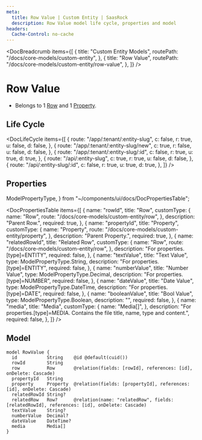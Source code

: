 ```yaml
---
meta:
  title: Row Value | Custom Entity | SaasRock
  description: Row Value model life cycle, properties and model
headers:
  Cache-Control: no-cache
---
```



<DocBreadcrumb
  items={[
    {
      title: "Custom Entity Models",
      routePath: "/docs/core-models/custom-entity",
    },
    {
      title: "Row Value",
      routePath:
        "/docs/core-models/custom-entity/row-value",
    },
  ]}
/>

# Row Value

- Belongs to 1 [Row](/docs/core-models/custom-entity/row) and 1 [Property](/docs/core-models/custom-entity/property).

## Life Cycle


<DocLifeCycle
  items={[
    {
      route: "/app/:tenant/:entity-slug",
      c: false,
      r: true,
      u: false,
      d: false,
    },
    {
      route: "/app/:tenant/:entity-slug/new",
      c: true,
      r: false,
      u: false,
      d: false,
    },
    {
      route: "/app/:tenant/:entity-slug/:id",
      c: false,
      r: true,
      u: true,
      d: true,
    },
    {
      route: "/api/:entity-slug",
      c: true,
      r: true,
      u: false,
      d: false,
    },
    {
      route: "/api/:entity-slug/:id",
      c: false,
      r: true,
      u: true,
      d: true,
    },
  ]}
/>

## Properties

  ModelPropertyType,
} from "~/components/ui/docs/DocPropertiesTable";

<DocPropertiesTable
  items={[
    {
      name: "rowId",
      title: "Row",
      customType: {
        name: "Row",
        route: "/docs/core-models/custom-entity/row",
      },
      description: "Parent Row.",
      required: true,
    },
    {
      name: "propertyId",
      title: "Property",
      customType: {
        name: "Property",
        route: "/docs/core-models/custom-entity/property",
      },
      description: "Parent Property.",
      required: true,
    },
    {
      name: "relatedRowId",
      title: "Related Row",
      customType: {
        name: "Row",
        route: "/docs/core-models/custom-entity/row",
      },
      description: "For properties.[type]=ENTITY",
      required: false,
    },
    {
      name: "textValue",
      title: "Text Value",
      type: ModelPropertyType.String,
      description: "For properties.[type]=ENTITY",
      required: false,
    },
    {
      name: "numberValue",
      title: "Number Value",
      type: ModelPropertyType.Decimal,
      description: "For properties.[type]=NUMBER",
      required: false,
    },
    {
      name: "dateValue",
      title: "Date Value",
      type: ModelPropertyType.DateTime,
      description: "For properties.[type]=DATE",
      required: false,
    },
    {
      name: "booleanValue",
      title: "Bool Value",
      type: ModelPropertyType.Boolean,
      description: "",
      required: false,
    },
    {
      name: "media",
      title: "Media",
      customType: {
        name: "Media[]",
      },
      description:
        "For properties.[type]=MEDIA. Contains the file title, name, type and content.",
      required: false,
    },
  ]}
/>

## Model

```
model RowValue {
  id           String    @id @default(cuid())
  rowId        String
  row          Row       @relation(fields: [rowId], references: [id], onDelete: Cascade)
  propertyId   String
  property     Property  @relation(fields: [propertyId], references: [id], onDelete: Cascade)
  relatedRowId String?
  relatedRow   Row?      @relation(name: "relatedRow", fields: [relatedRowId], references: [id], onDelete: Cascade)
  textValue    String?
  numberValue  Decimal?
  dateValue    DateTime?
  media        Media[]
}
```
